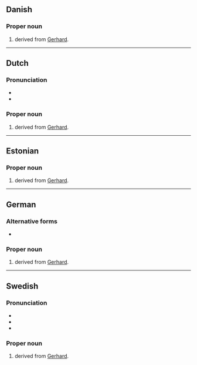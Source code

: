 {{also|gert}}

==Danish==

===Proper noun===
{{head|da|proper noun}}

# {{given name|male|lang=da}} derived from [[Gerhard]].

----

==Dutch==

===Pronunciation===
* {{audio|Nl-Gert.ogg|Audio|lang=nl}}
* {{rhymes|ɛrt|lang=nl}}

===Proper noun===
{{nl-proper noun|m}}

# {{given name|male|lang=nl}} derived from [[Gerhard]].

----

==Estonian==

===Proper noun===
{{head|et|proper noun}}

# {{given name|male|lang=et}} derived from [[Gerhard]].

----

==German==

===Alternative forms===
* {{l|de|Gerd}}

===Proper noun===
{{head|de|proper noun}}

# {{given name|male|lang=de}} derived from [[Gerhard]].

----

==Swedish==

===Pronunciation===
* {{IPA|/jært/|/ɡært/|lang=sv}}
* {{rhymes|ært|lang=sv}}
* {{rhymes|æʈː|lang=sv}}

===Proper noun===
{{sv-proper noun|c}}

# {{given name|male|lang=sv}} derived from [[Gerhard]].
